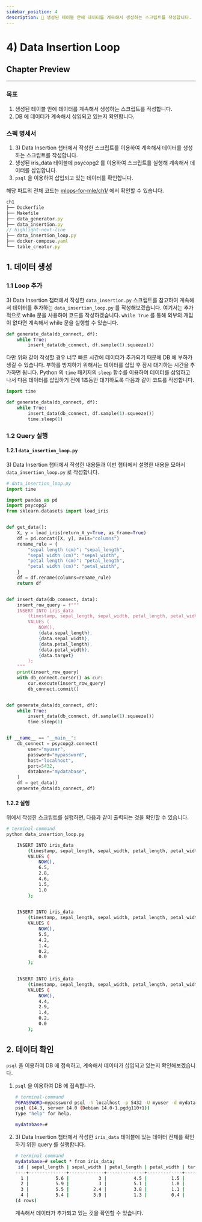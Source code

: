 ```yaml
---
sidebar_position: 4
description: 📌 생성된 테이블 안에 데이터를 계속해서 생성하는 스크립트를 작성합니다.
---
```


# 4) Data Insertion Loop

<PreviewDescription>

## Chapter Preview
---
### 목표


1. 생성된 테이블 안에 데이터를 계속해서 생성하는 스크립트를 작성합니다.
2. DB 에 데이터가 계속해서 삽입되고 있는지 확인합니다.

### 스펙 명세서

1. <Chapter>3) Data Insertion</Chapter> 챕터에서 작성한 스크립트를 이용하여 계속해서 데이터를 생성하는 스크립트를 작성합니다.
2. 생성된 iris_data 테이블에 psycopg2 를 이용하여 스크립트를 실행해 계속해서 데이터를 삽입합니다.
3. `psql` 을 이용하여 삽입되고 있는 데이터를 확인합니다.

</PreviewDescription>

<BrowserWindow url="https://github.com/mlops-for-mle/mlops-for-mle/tree/main/ch1">

해당 파트의 전체 코드는 [mlops-for-mle/ch1/](https://github.com/mlops-for-mle/mlops-for-mle/tree/main/ch1) 에서 확인할 수 있습니다.

```js
ch1
├── Dockerfile
├── Makefile
├── data_generator.py
├── data_insertion.py
// highlight-next-line
├── data_insertion_loop.py
├── docker-compose.yaml
└── table_creator.py
```

</BrowserWindow>

## 1. 데이터 생성

### 1.1 Loop 추가

<Chapter>3) Data Insertion</Chapter> 챕터에서 작성한 <code>data_insertion.py</code> 스크립트를 참고하여 계속해서 데이터를 추가하는 <code>data_insertion_loop.py</code> 를 작성해보겠습니다.
여기서는 추가적으로 while 문을 사용하여 코드를 작성하겠습니다. <code>while True</code> 를 통해 외부의 개입이 없다면 계속해서 while 문을 실행할 수 있습니다.

```python
def generate_data(db_connect, df):
    while True:
        insert_data(db_connect, df.sample(1).squeeze())
```

다만 위와 같이 작성할 경우 너무 빠른 시간에 데이터가 추가되기 때문에 DB 에 부하가 생길 수 있습니다. 부하를 방지하기 위해서는 데이터를 삽입 후 잠시 대기하는 시간을 추가하면 됩니다. 
Python 의 `time` 패키지의 `sleep` 함수를 이용하여 데이터를 삽입하고 나서 다음 데이터를 삽입하기 전에 1초동안 대기하도록 다음과 같이 코드를 작성합니다.

```python
import time

def generate_data(db_connect, df):
    while True:
        insert_data(db_connect, df.sample(1).squeeze())
        time.sleep(1)
```

### 1.2 Query 실행

#### 1.2.1 `data_insertion_loop.py`

<Chapter>3) Data Insertion</Chapter> 챕터에서 작성한 내용들과 이번 챕터에서 설명한 내용을 모아서 <code>data_insertion_loop.py</code> 로 작성합니다.

```python title="data_insertion_loop.py"
# data_insertion_loop.py
import time

import pandas as pd
import psycopg2
from sklearn.datasets import load_iris


def get_data():
    X, y = load_iris(return_X_y=True, as_frame=True)
    df = pd.concat([X, y], axis="columns")
    rename_rule = {
        "sepal length (cm)": "sepal_length",
        "sepal width (cm)": "sepal_width",
        "petal length (cm)": "petal_length",
        "petal width (cm)": "petal_width",
    }
    df = df.rename(columns=rename_rule)
    return df


def insert_data(db_connect, data):
    insert_row_query = f"""
    INSERT INTO iris_data
        (timestamp, sepal_length, sepal_width, petal_length, petal_width, target)
        VALUES (
            NOW(),
            {data.sepal_length},
            {data.sepal_width},
            {data.petal_length},
            {data.petal_width},
            {data.target}
        );
    """
    print(insert_row_query)
    with db_connect.cursor() as cur:
        cur.execute(insert_row_query)
        db_connect.commit()


def generate_data(db_connect, df):
    while True:
        insert_data(db_connect, df.sample(1).squeeze())
        time.sleep(1)


if __name__ == "__main__":
    db_connect = psycopg2.connect(
        user="myuser",
        password="mypassword",
        host="localhost",
        port=5432,
        database="mydatabase",
    )
    df = get_data()
    generate_data(db_connect, df)
```

#### 1.2.2 실행

위에서 작성한 스크립트를 실행하면, 다음과 같이 출력되는 것을 확인할 수 있습니다.

```bash
# terminal-command
python data_insertion_loop.py

    INSERT INTO iris_data
        (timestamp, sepal_length, sepal_width, petal_length, petal_width, target)
        VALUES (
            NOW(),
            6.5,
            2.8,
            4.6,
            1.5,
            1.0
        );
    

    INSERT INTO iris_data
        (timestamp, sepal_length, sepal_width, petal_length, petal_width, target)
        VALUES (
            NOW(),
            5.5,
            4.2,
            1.4,
            0.2,
            0.0
        );
    

    INSERT INTO iris_data
        (timestamp, sepal_length, sepal_width, petal_length, petal_width, target)
        VALUES (
            NOW(),
            4.4,
            2.9,
            1.4,
            0.2,
            0.0
        );
```

## 2. 데이터 확인

`psql` 을 이용하여 DB 에 접속하고, 계속해서 데이터가 삽입되고 있는지 확인해보겠습니다.

1. `psql` 을 이용하여 DB 에 접속합니다.
    
    ```bash
    # terminal-command
    PGPASSWORD=mypassword psql -h localhost -p 5432 -U myuser -d mydatabase
    psql (14.3, server 14.0 (Debian 14.0-1.pgdg110+1))
    Type "help" for help.
    
    mydatabase=#
    ```
    
2.  <Chapter>3) Data Insertion</Chapter> 챕터에서 작성한 <code>iris_data</code> 테이블에 있는 데이터 전체를 확인하기 위한 query 를 실행합니다.
    
    ```bash
    # terminal-command
    mydatabase=# select * from iris_data;
     id | sepal_length | sepal_width | petal_length | petal_width | target 
    ----+--------------+-------------+--------------+-------------+--------
      1 |          5.6 |           3 |          4.5 |         1.5 |      1
      2 |          5.9 |           3 |          5.1 |         1.8 |      2
      3 |          5.5 |         2.4 |          3.8 |         1.1 |      1
      4 |          5.4 |         3.9 |          1.3 |         0.4 |      0
    (4 rows)
    ```
    
    계속해서 데이터가 추가되고 있는 것을 확인할 수 있습니다.
